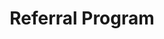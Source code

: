 ---
title: "Referral Program"
description: "Learn about the 1st referral program. "
icon: "handshake"
---